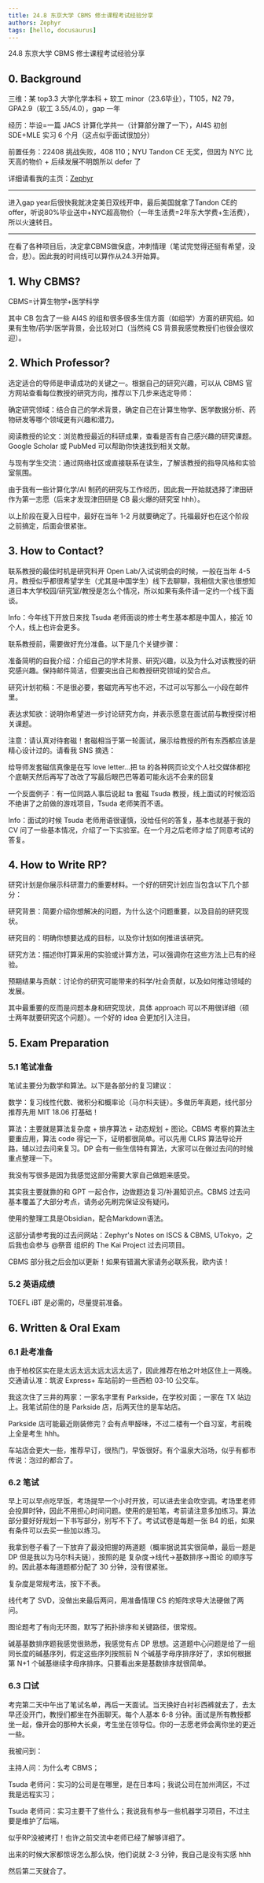 ```yaml
---
title: 24.8 东京大学 CBMS 修士课程考试经验分享
authors: Zephyr
tags: [hello, docusaurus]
---
```


24.8 东京大学 CBMS 修士课程考试经验分享

<!-- truncate -->

## 0. Background

三维：某 top3.3 大学化学本科 + 软工 minor（23.6毕业），T105，N2 79，GPA2.9（软工 3.55/4.0），gap 一年

经历：毕设=一篇 JACS 计算化学共一（计算部分蹭了一下），AI4S 初创 SDE+MLE 实习 6 个月（这点似乎面试很加分）

前置任务：22408 挑战失败，408 110；NYU Tandon CE 无奖，但因为 NYC 比天高的物价 + 后续发展不明朗所以 defer 了

详细请看我的主页：[Zephyr](https://zephyr-zdz.space)

***
进入gap year后很快我就决定美日双线开申，最后美国就拿了Tandon CE的offer，听说80%毕业送中+NYC超高物价（一年生活费=2年东大学费+生活费），所以火速转日。
***

在看了各种项目后，决定拿CBMS做保底，冲刺情理（笔试完觉得还挺有希望，没合，悲）。因此我的时间线可以算作从24.3开始算。

## 1. Why CBMS?

CBMS=计算生物学+医学科学

其中 CB 包含了一些 AI4S 的组和很多很多生信方面（如组学）方面的研究组。如果有生物/药学/医学背景，会比较对口（当然纯 CS 背景我感觉教授们也很会很欢迎）。

## 2. Which Professor?

选定适合的导师是申请成功的关键之一。根据自己的研究兴趣，可以从 CBMS 官方网站查看每位教授的研究方向，推荐以下几步来选定导师：

确定研究领域：结合自己的学术背景，确定自己在计算生物学、医学数据分析、药物研发等哪个领域更有兴趣和潜力。

阅读教授的论文：浏览教授最近的科研成果，查看是否有自己感兴趣的研究课题。Google Scholar 或 PubMed 可以帮助你快速找到相关文献。

与现有学生交流：通过网络社区或直接联系在读生，了解该教授的指导风格和实验室氛围。

由于我有一些计算化学/AI 制药的研究与工作经历，因此我一开始就选择了津田研作为第一志愿（后来才发现津田研是 CB 最火爆的研究室 hhh）。

以上阶段在夏入日程中，最好在当年 1-2 月就要确定了。托福最好也在这个阶段之前搞定，后面会很紧张。

## 3. How to Contact?

联系教授的最佳时机是研究科开 Open Lab/入试说明会的时候，一般在当年 4-5 月。教授似乎都很希望学生（尤其是中国学生）线下去聊聊，我相信大家也很想知道日本大学校园/研究室/教授是怎么个情况，所以如果有条件请一定约一个线下面谈。

Info：今年线下开放日来找 Tsuda 老师面谈的修士考生基本都是中国人，接近 10 个人，线上也许会更多。

联系教授前，需要做好充分准备。以下是几个关键步骤：

准备简明的自我介绍：介绍自己的学术背景、研究兴趣，以及为什么对该教授的研究感兴趣。保持邮件简洁，但要突出自己和教授研究领域的契合点。

研究计划初稿：不是很必要，套磁完再写也不迟，不过可以写那么一小段在邮件里。

表达求知欲：说明你希望进一步讨论研究方向，并表示愿意在面试前与教授探讨相关课题。

注意：请认真对待套磁！套磁相当于第一轮面试，展示给教授的所有东西都应该是精心设计过的。请看我 SNS 摘选：

给导师发套磁信真像是在写 love letter…把 ta 的各种网页论文个人社交媒体都挖个底朝天然后再写了改改了写最后眼巴巴等着可能永远不会来的回复

一个反面例子：有一位同路人事后说起 ta 套磁 Tsuda 教授，线上面试的时候滔滔不绝讲了之前做的游戏项目，Tsuda 老师笑而不语。

Info：面试的时候 Tsuda 老师用语很谨慎，没给任何的答复，基本也就基于我的 CV 问了一些基本情况，介绍了一下实验室。在一个月之后老师才给了同意考试的答复。

## 4. How to Write RP?

研究计划是你展示科研潜力的重要材料。一个好的研究计划应当包含以下几个部分：

研究背景：简要介绍你想解决的问题，为什么这个问题重要，以及目前的研究现状。

研究目的：明确你想要达成的目标，以及你计划如何推进该研究。

研究方法：描述你打算采用的实验或计算方法，可以强调你在这些方法上已有的经验。

预期结果与贡献：讨论你的研究可能带来的科学/社会贡献，以及如何推动领域的发展。

其中最重要的反而是问题本身和研究现状，具体 approach 可以不用很详细（硕士两年就要研究这个问题）。一个好的 idea 会更加引入注目。

## 5. Exam Preparation

### 5.1 笔试准备

笔试主要分为数学和算法。以下是各部分的复习建议：

数学：复习线性代数、微积分和概率论（马尔科夫链）。多做历年真题，线代部分推荐先用 MIT 18.06 打基础！

算法：主要就是算法复杂度 + 排序算法 + 动态规划 + 图论。CBMS 考察的算法主要重应用，算法 code 得记一下，证明都很简单。可以先用 CLRS 算法导论开路，辅以过去问来复习。DP 会有一些生信特有算法，大家可以在做过去问的时候重点整理一下。

我没有写很多是因为我感觉这部分需要大家自己做题来感受。

其实我主要就靠的和 GPT 一起合作，边做题边复习/补漏知识点。CBMS 过去问基本覆盖了大部分考点，请务必先刷完保证没有疑问。

使用的整理工具是Obsidian，配合Markdown语法。

这部分请参考我的过去问网站：Zephyr's Notes on ISCS & CBMS, UTokyo，之后我也会参与 @祭音 组织的 The Kai Project 过去问项目。

CBMS 部分我之后会加以更新！如果有错漏大家请务必联系我，欧内该！

### 5.2 英语成绩
TOEFL iBT 是必需的，尽量提前准备。

## 6. Written & Oral Exam
### 6.1 赴考准备

由于柏校区实在是太远太远太远太远太远了，因此推荐在柏之叶地区住上一两晚。交通请认准：筑波 Express+ 车站前的一些西柏 03-10 公交车。

我这次住了三井的两家：一家名字里有 Parkside，在学校对面；一家在 TX 站边上。我笔试前住的是 Parkside 店，后两天住的是车站店。

Parkside 店可能最近刚装修完？会有点甲醛味，不过二楼有一个自习室，考前晚上全是考生 hhh。

车站店会更大一些，推荐早订，很热门，早饭很好。有个温泉大浴场，似乎有都市传说：泡过的都合了。

### 6.2 笔试

早上可以早点吃早饭，考场提早一个小时开放，可以进去坐会吹空调。考场里老师会投屏时钟，因此不用担心时间问题。使用的是铅笔，考前请注意多加练习。算法部分要好好规划一下书写部分，别写不下了。考试试卷是每题一张 B4 的纸，如果有条件可以去买一些加以练习。

我拿到卷子看了一下放弃了最没把握的两道题（概率据说其实很简单，最后一题是 DP 但是我以为马尔科夫链），按照的是 复杂度->线代->基数排序->图论 的顺序写的。因此基本每道题都分配了 30 分钟，没有很紧张。

复杂度是常规考法，按下不表。

线代考了 SVD，没做出来最后两问，用准备情理 CS 的矩阵求导大法硬做了两问。

图论题考了有向无环图，默写了拓扑排序和关键路径，很常规。

碱基基数排序题我感觉很熟悉，我感觉有点 DP 思想。这道题中心问题是给了一组同长度的碱基序列，假定这些序列按照前 N 个碱基字母序排序好了，求如何根据第 N+1 个碱基继续字母序排序。只要看出来是基数排序就很简单。

### 6.3 口试
考完第二天中午出了笔试名单，再后一天面试。当天换好白衬衫西裤就去了，去太早还没开门，教授们都坐在外面聊天。每个人基本 6-8 分钟。面试是所有教授都坐一起，像开会的那种大长桌，考生坐在领导位。你的一志愿老师会离你坐的更近一些。

我被问到：

主持人问：为什么考 CBMS；

Tsuda 老师问：实习的公司是在哪里，是在日本吗；我说公司在加州湾区，不过我是远程实习；

Tsuda 老师问：实习主要干了些什么；我说我有参与一些机器学习项目，不过主要是维护了后端。

似乎RP没被拷打！也许之前交流中老师已经了解够详细了。

出来的时候大家都惊讶怎么那么快，他们说就 2-3 分钟，我自己是没有实感 hhh

然后第二天就合了。